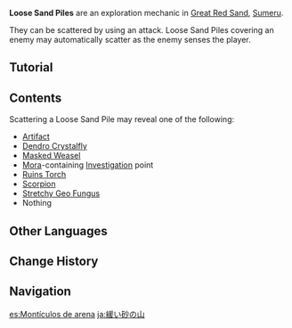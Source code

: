 {{Terminology Infobox
|image     = Loose Sand Pile.png
|type      = Exploration
|region    = Sumeru
|subregion = Great Red Sand
}}
'''Loose Sand Piles''' are an exploration mechanic in [[Great Red Sand]], [[Sumeru]].

They can be scattered by using an {{Anemo}} attack. Loose Sand Piles covering an enemy may automatically scatter as the enemy senses the player.

==Tutorial==
{{Transclude|Tutorial/Loose Sand Piles}}

==Contents==
Scattering a Loose Sand Pile may reveal one of the following:
* [[Artifact]]{{Verify|which? what rarity?}}
* [[Dendro Crystalfly]]
* [[Masked Weasel]]
* [[Mora]]-containing [[Investigation]] point
* [[Ruins Torch]]
* [[Scorpion]]
* [[Stretchy Geo Fungus]]
* Nothing

==Other Languages==
{{Other Languages
|en      = Loose Sand Pile
|zhs     = 松散的沙堆
|zhs_rm  = Sōngsǎn de Shāduī
|zht     = 鬆散的沙堆
|zht_rm  = Sōngsǎn de Shāduī
|zh_tl   = Loose Sand Pile
|ja      = 緩い砂の山
|ja_rm   = Yurui Suna no Yama
|ja_tl   = Loose Sand Pile
|ko      = 흩어진 모래더미
|ko_rm   = Heuteojin Moraedeomi
|ko_tl   = Scattered Sand Pile
|es      = Montículos de arena
|es_tl   = Sand Mounds
|fr      = Tas de sable facilement dispersé
|fr_tl   = Sand Pile Easily Scattered
|ru      = Кучи рыхлого песка
|ru_tl   = Piles of Loose Sand
|th      = กองทรายที่หละหลวม
|th_rm   = 
|th_tl   = 
|vi      = Đống Cát Rời Rạc
|vi_tl   = 
|de      = Lose Sandhügel
|de_tl   = Loose Sand Mound
|id      = Tumpukan Pasir Renggang
|id_tl   = Pile of Loose Sand
|pt      = Pilhas Soltas de Areia
|pt_tl   = 
|tr      = 
|tr_tl   = 
|it      = 
|it_tl   = 
}}

==Change History==
{{Change History|3.1}}

==Navigation==
{{Exploration Navbox|Sumeru}}

[[es:Montículos de arena]]
[[ja:緩い砂の山]]